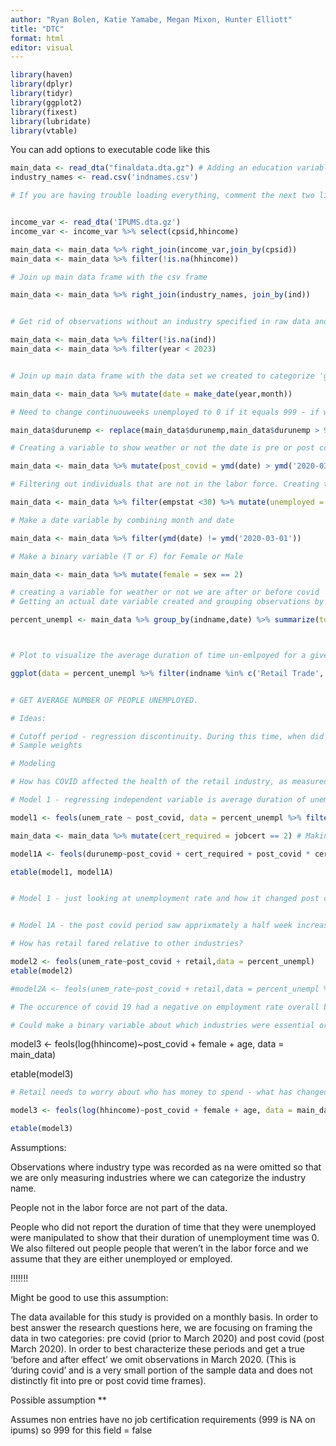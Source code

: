 ```yaml
---
author: "Ryan Bolen, Katie Yamabe, Megan Mixon, Hunter Elliott"
title: "DTC"
format: html
editor: visual
---
```


```r
library(haven)
library(dplyr)
library(tidyr)
library(ggplot2)
library(fixest)
library(lubridate)
library(vtable)
```

You can add options to executable code like this

```r
main_data <- read_dta("finaldata.dta.gz") # Adding an education variable
industry_names <- read.csv('indnames.csv')

# If you are having trouble loading everything, comment the next two lines out. Only time the hh income variable from this df is used is in the 3rd regression. 


income_var <- read_dta('IPUMS.dta.gz')
income_var <- income_var %>% select(cpsid,hhincome)

main_data <- main_data %>% right_join(income_var,join_by(cpsid)) 
main_data <- main_data %>% filter(!is.na(hhincome))

# Join up main data frame with the csv frame

main_data <- main_data %>% right_join(industry_names, join_by(ind))
```

```r

```

```r

# Get rid of observations without an industry specified in raw data and cutting down to not go past 2022

main_data <- main_data %>% filter(!is.na(ind))
main_data <- main_data %>% filter(year < 2023)


# Join up main data frame with the data set we created to categorize 'general retail industries' together. 

main_data <- main_data %>% mutate(date = make_date(year,month))

# Need to change continuouweeks unemployed to 0 if it equals 999 - if we did not do this, it would wash out all the variance/drive the average of unemployed time per category way up. 

main_data$durunemp <- replace(main_data$durunemp,main_data$durunemp > 998, 0)

# Creating a variable to show weather or not the date is pre or post covid

main_data <- main_data %>% mutate(post_covid = ymd(date) > ymd('2020-03-01'))

# Filtering out individuals that are not in the labor force. Creating true/false variable for whether they are unemployed or not

main_data <- main_data %>% filter(empstat <30) %>% mutate(unemployed = empstat > 12)

# Make a date variable by combining month and date

main_data <- main_data %>% filter(ymd(date) != ymd('2020-03-01'))

# Make a binary variable (T or F) for Female or Male

main_data <- main_data %>% mutate(female = sex == 2)


```

```r
# creating a variable for weather or not we are after or before covid
# Getting an actual date variable created and grouping observations by date, 

percent_unempl <- main_data %>% group_by(indname,date) %>% summarize(tot = n(),unempl = sum(unemployed),avg_time_unempl = mean(durunemp)) %>% mutate(unem_rate = unempl/tot) %>% mutate(retail = indname == 'Retail Trade') %>% mutate(post_covid = ymd(date) > ymd('2020-04-01'))



# Plot to visualize the average duration of time un-emlpoyed for a given industry in a given year/month.

ggplot(data = percent_unempl %>% filter(indname %in% c('Retail Trade','Wholesale Trade')),mapping = aes(x = date,y = avg_time_unempl, color = indname)) + geom_smooth()


# GET AVERAGE NUMBER OF PEOPLE UNEMPLOYED. 

# Ideas:

# Cutoff period - regression discontinuity. During this time, when did it hit?
# Sample weights
```

```r
# Modeling

# How has COVID affected the health of the retail industry, as measured by employment?

# Model 1 - regressing independent variable is average duration of unemployment. 

model1 <- feols(unem_rate ~ post_covid, data = percent_unempl %>% filter(indname == 'Retail Trade'))

main_data <- main_data %>% mutate(cert_required = jobcert == 2) # Making binary variable for weather or not certification is required for job. Assumes non entries have no job certification requirements.

model1A <- feols(durunemp~post_covid + cert_required + post_covid * cert_required, data = main_data %>% filter(indname == 'Retail Trade'))

etable(model1, model1A)


# Model 1 - just looking at unemployment rate and how it changed post covid for just the retail industry: covid caused the unemployment rate to increase by 0.39% for the retail industry. This is not significant and it's likely because we aren't looking at a very big sample size once all of the observations are grouped into month (we had to do this to get unemployment rate)


# Model 1A - the post covid period saw apprixmately a half week increase in the amount of time people reported being unemployed. People with certifications/people who held jobs that required certifications were generally laid off for a shorter amount of time (0.55 weeks less). The interaction term shows us that in the post covid period, people with job cert requirements were unemployed for a shorter duration (approx. 0.3 weeks) relative to people without job certification requirements. 

```

```r
# How has retail fared relative to other industries?

model2 <- feols(unem_rate~post_covid + retail,data = percent_unempl)
etable(model2)

#model2A <- feols(unem_rate~post_covid + retail,data = percent_unempl %>% filter(indname %in% c('')))

# The occurence of covid 19 had a negative on employment rate overall but the retail industry did not have as much of a negative effect as other industries. 

# Could make a binary variable about which industries were essential or not - 
```

model3 \<- feols(log(hhincome)\~post_covid + female + age, data = main_data)

etable(model3)

```r
# Retail needs to worry about who has money to spend - what has changed about who is working and earning money (this regression needs to take into account all industries -  need an income variable - family household income is categorized as a range of incomes and it's not in a particularly useful order)?

model3 <- feols(log(hhincome)~post_covid + female + age, data = main_data)

etable(model3)
```

Assumptions:

Observations where industry type was recorded as na were omitted so that we are only measuring industries where we can categorize the industry name.

People not in the labor force are not part of the data.

People who did not report the duration of time that they were unemployed were manipulated to show that their duration of unemployment time was 0. We also filtered out people people that weren't in the labor force and we assume that they are either unemployed or employed.

!!!!!!!

Might be good to use this assumption:

The data available for this study is provided on a monthly basis. In order to best answer the research questions here, we are focusing on framing the data in two categories: pre covid (prior to March 2020) and post covid (post March 2020). In order to best characterize these periods and get a true 'before and after effect' we omit observations in March 2020. (This is 'during covid' and is a very small portion of the sample data and does not distinctly fit into pre or post covid time frames).

Possible assumption \*\*

Assumes non entries have no job certification requirements (999 is NA on ipums) so 999 for this field = false

